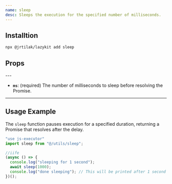 ```yaml
---
name: sleep
desc: Sleeps the execution for the specified number of milliseconds.
---
```

<CodePreview methodName="sleep"/>

## Installtion

```bash
npx @jrtilak/lazykit add sleep
```

## Props
<PropsTable methodName="sleep"/>
 ---

- **`ms`**: (required) The number of milliseconds to sleep before resolving the Promise.

---

## Usage Example

The `sleep` function pauses execution for a specified duration, returning a Promise that resolves after the delay.

```javascript
"use js-executor"
import sleep from "@/utils/sleep";

//iife
(async () => {
  console.log("sleeping for 1 second");
  await sleep(1000);
  console.log("done sleeping"); // This will be printed after 1 second
})();
```
